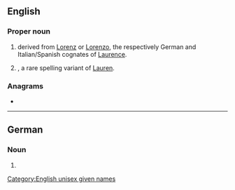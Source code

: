 {{see also|loren}}
==English==

===Proper noun===
{{en-proper noun}}

# {{given name|en|male|from=Latin}} derived from [[Lorenz]] or [[Lorenzo]], the respectively German and Italian/Spanish cognates of [[Laurence]].
# {{given name|en|female|from=Latin}}, a rare spelling variant of [[Lauren]].

===Anagrams===
* {{anagrams|en|a=elnor|Elron|Rolen|enrol|loner|nerol}}

[[Category:English unisex given names]]

----

==German==

===Noun===
{{head|de|noun form|g=f}}

# {{plural of|de|Lore}}